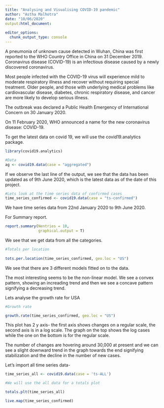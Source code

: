 ```yaml
---
title: "Analysing and Visualising COVID-19 pandemic"
author: "Astha Malhotra"
date: "10/06/2020"
output:html_document: 
   
editor_options: 
  chunk_output_type: console
---
```


A pneumonia of unknown cause detected in Wuhan, China was first reported to the WHO Country Office in China on 31 December 2019. Coronavirus disease (COVID-19) is an infectious disease caused by a newly discovered coronavirus.

Most people infected with the COVID-19 virus will experience mild to moderate respiratory illness and recover without requiring special treatment.  Older people, and those with underlying medical problems like cardiovascular disease, diabetes, chronic respiratory disease, and cancer are more likely to develop serious illness.

The outbreak was declared a Public Health Emergency of International Concern on 30 January 2020.

On 11 February 2020, WHO announced a name for the new coronavirus disease: COVID-19.

To get the latest data on covid 19, we will use the covid19.analytics package.


```r
library(covid19.analytics)

#Data
ag <- covid19.data(case = "aggregated")
```

If we observe the last line of the output, we see that the data has been updated as of 9th June 2020, which is the latest data as of the date of this project.

```r
#Lets look at the time series data of confirmed cases
time_series_confirmed <- covid19.data(case = "ts-confirmed")
```

We have time series data from 22nd January 2020 to 9th June 2020.

For Summary report.

```r
report.summary(Nentries = 10, 
               graphical.output = T)

```

We see that we get data from all the categories.


```r
#Totals per location
 
tots.per.location(time_series_confirmed, geo.loc = "US")

```

We see that there are 3 different models fitted on to the data.

The most interesting seems to be the non-linear model. We see a convex pattern, showing an increading trend and then we see a concave pattern signifying a decreasing trend.

Lets analyse the growth rate for USA

```r
#Growth rate

growth.rate(time_series_confirmed, geo.loc = "US")
```

This plot has 2 y axis- the first axis shows changes on a regular scale,
the second axis is in a log scale. The graph on the top shows the log cases while the one on the bottom is for the regular scale.

The number of changes are hovering around 30,000 at present and we can see a slight downward trend in the graph towards the end signifying stabilization and the decline in the number of new cases. 

Let's import all time series data-


```r
time_series_all <- covid19.data(case = 'ts-ALL')

#We will use the all data for a totals plot

totals.plt(time_series_all)
```

```r
live.map(time_series_confirmed)
```



